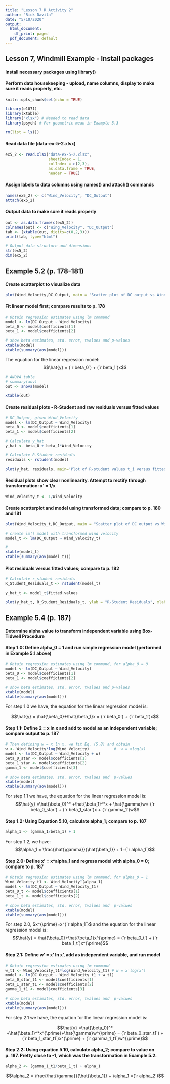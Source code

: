 ```yaml
---
title: "Lesson 7 R Activity 2"
author: "Rick Davila"
date: "5/10/2020"
output:
  html_document:
    df_print: paged
  pdf_document: default
---
```


## Lesson 7, Windmill Example - Install packages
#### Install necessary packages using library()
#### Perform data housekeeping - upload, name columns, display to make sure it reads properly, etc. 

```r
knitr::opts_chunk$set(echo = TRUE)

library(e1071)
library(xtable)
library("xlsx") # Needed to read data
library(psych) # For geometric mean in Example 5.3

rm(list = ls())

```

#### Read data file (data-ex-5-2.xlsx)

```r

ex5_2 <- read.xlsx("data-ex-5-2.xlsx",
                   sheetIndex = 1, 
                   colIndex = c(2,3), 
                   as.data.frame = TRUE, 
                   header = TRUE)

```

#### Assign labels to data columns using names() and attach() commands

```r

names(ex5_2) <- c("Wind_Velocity", "DC_Output")
attach(ex5_2)

```

#### Output data to make sure it reads properly

```r

out <- as.data.frame(c(ex5_2))
colnames(out) <- c("Wing_Velocity", "DC_Output")
tab <- (xtable(out, digits=c(0,2,3)))
print(tab, type="html")

# Output data structure and dimensions
str(ex5_2)
dim(ex5_2)

```

## Example 5.2 (p. 178-181)
#### Create scatterplot to visualize data

```r

plot(Wind_Velocity,DC_Output, main = "Scatter plot of DC output vs Wind Velocity (mph)")

```

#### Fit linear model first; compare results to p. 178


```r

# Obtain regression estimates using lm command
model <- lm(DC_Output ~ Wind_Velocity)
beta_0 <- model$coefficients[1]
beta_1 <- model$coefficients[2]

# show beta estimates, std. error, tvalues and p-values
xtable(model)
xtable(summary(aov(model)))

```

The equation for the linear regression model: 
$$\hat{y} = (`r beta_0`) + (`r beta_1`)x$$

```r

# ANOVA table
# summary(aov)
out <- anova(model)

xtable(out)

```

#### Create residual plots - R-Student and raw residuals versus fitted values

```r

# DC_Output, given Wind_Velocity
model <- lm(DC_Output ~ Wind_Velocity)
beta_0 <- model$coefficients[1]
beta_1 <- model$coefficients[2]

# Calculate y_hat
y_hat <- beta_0 + beta_1*Wind_Velocity

# Calculate R-Student residuals
residuals <- rstudent(model)

plot(y_hat, residuals, main='Plot of R-student values t_i versus fitted values y_hat', xlab = 'y_hat', ylab = 'Rstudent() Residuals (t_i)')

```

#### Residual plots show clear nonlinearity. Attempt to rectify through transformation: x' = 1/x

```r

Wind_Velocity_t <- 1/Wind_Velocity

```

#### Create scatterplot and model using transformed data; compare to p. 180 and 181

```r

plot(Wind_Velocity_t,DC_Output, main = "Scatter plot of DC output vs Wind Velocity Transformed (mph)")

# create lm() model with transformed wind velocity
model_t <- lm(DC_Output ~ Wind_Velocity_t)

# 
xtable(model_t)
xtable(summary(aov(model_t)))

```

#### Plot residuals versus fitted values; compare to p. 182

```r

# Calculate r_student residuals
R_Student_Residuals_t <- rstudent(model_t)

y_hat_t <- model_t$fitted.values

plot(y_hat_t, R_Student_Residuals_t, ylab = "R-Student Residuals", xlab = "Transformed Wind Velocity", main = "R−Student Residuals versus Fitted Values")

```

## Example 5.4 (p. 187)

#### Determine alpha value to transform independent variable using Box-Tidwell Procedure
#### Step 1.0: Define alpha_0 = 1 and run simple regression model (performed in Example 5.1 above)

```r

# Obtain regression estimates using lm command, for alpha_0 = 0
model <- lm(DC_Output ~ Wind_Velocity)
beta_0 <- model$coefficients[1]
beta_1 <- model$coefficients[2]

# show beta estimates, std. error, tvalues and p-values
xtable(model)
xtable(summary(aov(model)))

```

For step 1.0 we have, the equation for the linear regression model is:

$$\hat{y} = \hat{\beta_0}+\hat{\beta_1}x = (`r beta_0`) + (`r beta_1`)x$$


#### Step 1.1: Define 2 = x ln x and add to model as an independent variable; compare output to p. 187


```r

# Then defining w = x ln x, we fit Eq. (5.8) and obtain
w <- Wind_Velocity*log(Wind_Velocity)           #  w = xlog(x)
model <- lm(DC_Output ~ Wind_Velocity + w)
beta_0_star <- model$coefficients[1]
beta_1_star <- model$coefficients[2]
gamma_1 <- model$coefficients[3]

# show beta estimates, std. error, tvalues and  p-values
xtable(model)
xtable(summary(aov(model)))

```


For step 1.1 we have, the equation for the linear regression model is:
$$\hat{y} =\hat{\beta_0}^* +\hat{\beta_1}^*x + \hat{\gamma}w= (`r beta_0_star`) + (`r beta_1_star`)x + (`r gamma_1`)w$$


#### Step 1.2: Using  Equation 5.10, calculate alpha_1; compare to p. 187 


```r

alpha_1 <- (gamma_1/beta_1) + 1

```


For step 1.2, we have:
$$\alpha_1 = \frac{\hat{\gamma}}{\hat{\beta_1}} + 1=(`r alpha_1`)$$

#### Step 2.0: Define x' = x^alpha_1 and regress model with alpha_0 = 0; compare to p. 187


```r

# Obtain regression estimates using lm command, for alpha_0 = 1
Wind_Velocity_t1 <- Wind_Velocity^(alpha_1)
model <- lm(DC_Output ~ Wind_Velocity_t1)
beta_0_t <- model$coefficients[1]
beta_1_t <- model$coefficients[2]

# show beta estimates, std. error, tvalues and  p-values
xtable(model)
xtable(summary(aov(model)))

```


For step 2.0, $x^{\prime}=x^{`r alpha_1`}$ and the equation for the linear regression model is:
$$\hat{y} = \hat{\beta_0}+\hat{\beta_1}x^{\prime} = (`r beta_0_t`) + (`r beta_1_t`)x^{\prime}$$


#### Step 2.1: Define w' = x' ln x', add as independent variable, and run model


```r

# Obtain regression estimates using lm command 
w_t1 <- Wind_Velocity_t1*log(Wind_Velocity_t1) # w = x'log(x')
model <- lm(DC_Output ~ Wind_Velocity_t1 + w_t1)
beta_0_star_t1 <- model$coefficients[1]
beta_1_star_t1 <- model$coefficients[2]
gamma_1_t1 <- model$coefficients[3]

# show beta estimates, std. error, tvalues and  p-values
xtable(model)
xtable(summary(aov(model)))


```


For step 2.1 we have, the equation for the linear regression model is:

$$\hat{y} =\hat{\beta_0}^* +\hat{\beta_1}^*x^{\prime}+\hat{\gamma}w^{\prime} = (`r beta_0_star_t1`) + (`r beta_1_star_t1`)x^{\prime} + (`r gamma_1_t1`)w^{\prime}$$


#### Step 2.2: Using equation 5.10, calculate alpha_2; compare to value on p. 187. Pretty close to -1, which was the transformation in Example 5.2. 

```r

alpha_2 <- (gamma_1_t1/beta_1_t) + alpha_1

```


$$\alpha_2 = \frac{\hat{\gamma}}{\hat{\beta_1}} + \alpha_1 =(`r alpha_2`)$$
